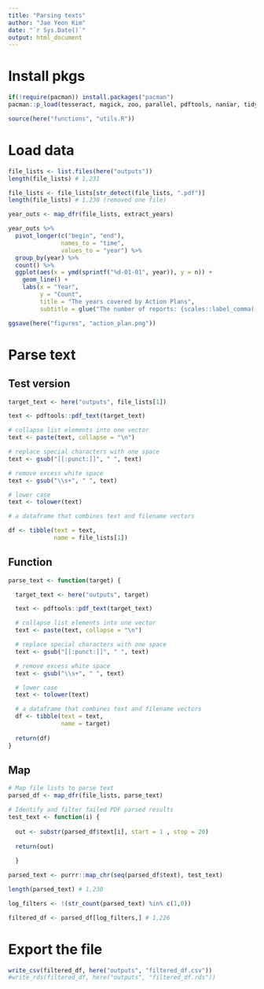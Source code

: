 ```yaml
---
title: "Parsing texts"
author: "Jae Yeon Kim"
date: "`r Sys.Date()`"
output: html_document
---
```


# Install pkgs 

```r
if(!require(pacman)) install.packages("pacman")
pacman::p_load(tesseract, magick, zoo, parallel, pdftools, naniar, tidyverse, here, glue, purrr, stringr, lubridate)

source(here("functions", "utils.R"))
```

# Load data 

```r
file_lists <- list.files(here("outputs"))
length(file_lists) # 1,231

file_lists <- file_lists[str_detect(file_lists, ".pdf")]
length(file_lists) # 1,230 (removed one file)

year_outs <- map_dfr(file_lists, extract_years)

year_outs %>%
  pivot_longer(c("begin", "end"),
               names_to = "time",
               values_to = "year") %>%
  group_by(year) %>%
  count() %>%
  ggplot(aes(x = ymd(sprintf("%d-01-01", year)), y = n)) +
    geom_line() +
    labs(x = "Year",
         y = "Count",
         title = "The years covered by Action Plans",
         subtitle = glue("The number of reports: {scales::label_comma(, accuracy = 1)(length(file_lists))}"))

ggsave(here("figures", "action_plan.png"))
```

# Parse text 

## Test version

```r
target_text <- here("outputs", file_lists[1])

text <- pdftools::pdf_text(target_text) 

# collapse list elements into one vector 
text <- paste(text, collapse = "\n") 

# replace special characters with one space
text <- gsub("[[:punct:]]", " ", text)

# remove excess white space 
text <- gsub("\\s+", " ", text)

# lower case
text <- tolower(text)

# a dataframe that combines text and filename vectors

df <- tibble(text = text,
             name = file_lists[1])
```

## Function 

```r
parse_text <- function(target) {

  target_text <- here("outputs", target)

  text <- pdftools::pdf_text(target_text) 

  # collapse list elements into one vector 
  text <- paste(text, collapse = "\n") 

  # replace special characters with one space
  text <- gsub("[[:punct:]]", " ", text)

  # remove excess white space 
  text <- gsub("\\s+", " ", text)

  # lower case
  text <- tolower(text)

  # a dataframe that combines text and filename vectors
  df <- tibble(text = text,
               name = target)
  
  return(df)
}
```

## Map 

```r
# Map file lists to parse text 
parsed_df <- map_dfr(file_lists, parse_text)

# Identify and filter failed PDF parsed results 
test_text <- function(i) {
  
  out <- substr(parsed_df$text[i], start = 1 , stop = 20)
  
  return(out)
  
  }

parsed_text <- purrr::map_chr(seq(parsed_df$text), test_text)

length(parsed_text) # 1,230

log_filters <- !(str_count(parsed_text) %in% c(1,0))

filtered_df <- parsed_df[log_filters,] # 1,226
```

# Export the file

```r
write_csv(filtered_df, here("outputs", "filtered_df.csv"))
#write_rds(filtered_df, here("outputs", "filtered_df.rds"))
```